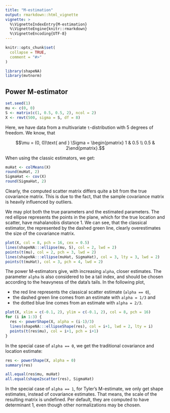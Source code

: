 ```yaml
---
title: "M-estimation"
output: rmarkdown::html_vignette
vignette: >
  %\VignetteIndexEntry{M-estimation}
  %\VignetteEngine{knitr::rmarkdown}
  %\VignetteEncoding{UTF-8}
---
```


```r
knitr::opts_chunk$set(
  collapse = TRUE,
  comment = "#>"
)
```

```r
library(shapeNA)
library(mvtnorm)
```

## Power M-estimator

```r
set.seed(1)
mu <- c(0, 0)
S <- matrix(c(1, 0.5, 0.5, 2), ncol = 2)
X <- rmvt(500, sigma = S, df = 8)
```

Here, we have data from a multivariate `t`-distribution with 5 degrees of freedom. We know, that

$$\mu = (0, 0)\text{ and } \Sigma = \begin{pmatrix} 1 & 0.5 \\ 0.5 & 2\end{pmatrix}.$$

When using the classic estimators, we get:

```r
muHat <- colMeans(X)
round(muHat, 2)
SigmaHat <- cov(X)
round(SigmaHat, 2)
```

Clearly, the computed scatter matrix differs quite a bit from the true covariance matrix. This is due to the fact, that the sample covariance matrix is heavily influenced by outliers.

We may plot both the true parameters and the estimated parameters. The red ellipse represents the points in the plane, which for the true location and scatter, have mahalanobis distance 1. We can see, that the classical estimator, the represented by the dashed green line, clearly overestimates the size of the covariance matrix.

```r
plot(X, col = 8, pch = 16, cex = 0.5)
lines(shapeNA:::ellipse(mu, S), col = 2, lwd = 2)
points(t(mu), col = 2, pch = 3, lwd = 2)
lines(shapeNA:::ellipse(muHat, SigmaHat), col = 3, lty = 3, lwd = 2)
points(t(muHat), col = 3, pch = 4, lwd = 2)
```

The power M-estimators give, with increasing `alpha`, closer estimates. The parameter `alpha` is also considered to be a tail index, and should be chosen according to the heavyness of the data's tails. In the following plot, 

* the red line represents the classical scatter estimate (`alpha == 0`), 
* the dashed green line comes from an estimate with `alpha = 1/3` and
* the dotted blue line comes from an estimate with `alpha = 2/3`.

```r
plot(X, xlim = c(-0.1, 2), ylim = c(-0.1, 2), col = 8, pch = 16)
for (i in 1:3) {
  res <- powerShape(X, alpha = (i-1)/3)
  lines(shapeNA:::ellipseShape(res), col = i+1, lwd = 2, lty = i)
  points(t(res$mu), col = i+1, pch = i+1)
}
```

In the special case of `alpha == 0`, we get the traditional covariance and location estimate:

```r
res <- powerShape(X, alpha = 0)
summary(res)
```


```r
all.equal(res$mu, muHat)
all.equal(shape2scatter(res), SigmaHat)
```

In the special case of `alpha == 1`, for Tyler's M-estimate, we only get shape estimates, instead of covariance estimates. That means, the scale of the resulting matrix is undefined. Per default, they are computed to have determinant 1, even though other normalizations may be chosen.
